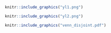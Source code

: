 ```r
knitr::include_graphics("yl1.png")
```

```r
knitr::include_graphics("yl2.png")
```

```r
knitr::include_graphics("venn_disjoint.pdf")
```
